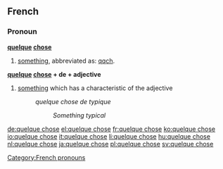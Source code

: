 ==French==

===Pronoun===
'''[[quelque]] [[chose]]'''

# [[something]], abbreviated as: [[qqch]].

'''[[quelque]] [[chose]] + de + adjective'''

# [[something]] which has a characteristic of the adjective
#: ''quelque chose de typique''
#:: ''Something typical''

[[Category:French pronouns]]

[[de:quelque chose]]
[[el:quelque chose]]
[[fr:quelque chose]]
[[ko:quelque chose]]
[[io:quelque chose]]
[[it:quelque chose]]
[[li:quelque chose]]
[[hu:quelque chose]]
[[nl:quelque chose]]
[[ja:quelque chose]]
[[pl:quelque chose]]
[[sv:quelque chose]]